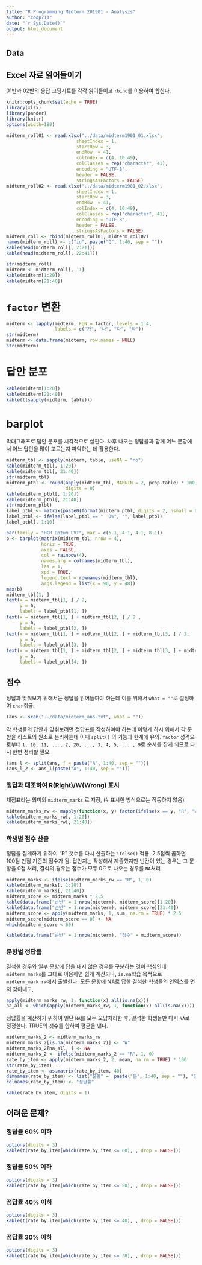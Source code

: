 ```yaml
---
title: "R Programming Midterm 201901 - Analysis"
author: "coop711"
date: "`r Sys.Date()`"
output: html_document
---
```


## Data 

## Excel 자료 읽어들이기 

01반과 02반의 응답 코딩시트를 각각 읽어들이고 `rbind`를 이용하여 합친다.

```r
knitr::opts_chunk$set(echo = TRUE)
library(xlsx)
library(pander)
library(knitr)
options(width=180)
```

```r
midterm_roll01 <- read.xlsx("../data/midterm1901_01.xlsx", 
                          sheetIndex = 1, 
                          startRow = 3, 
                          endRow  = 41, 
                          colIndex = c(4, 10:49), 
                          colClasses = rep("character", 41), 
                          encoding = "UTF-8",
                          header = FALSE, 
                          stringsAsFactors = FALSE)
midterm_roll02 <- read.xlsx("../data/midterm1901_02.xlsx", 
                          sheetIndex = 1, 
                          startRow = 3, 
                          endRow  = 41, 
                          colIndex = c(4, 10:49), 
                          colClasses = rep("character", 41), 
                          encoding = "UTF-8",
                          header = FALSE, 
                          stringsAsFactors = FALSE)
midterm_roll <- rbind(midterm_roll01, midterm_roll02)
names(midterm_roll) <- c("id", paste("Q", 1:40, sep = ""))
kable(head(midterm_roll[, 2:21]))
kable(head(midterm_roll[, 22:41]))
```

```r
str(midterm_roll)
midterm <- midterm_roll[, -1]
kable(midterm[1:20])
kable(midterm[21:40])
```

# `factor` 변환

```r
midterm <- lapply(midterm, FUN = factor, levels = 1:4, 
                  labels = c("가", "나", "다", "라"))
str(midterm)
midterm <- data.frame(midterm, row.names = NULL)
str(midterm)
```

# 답안 분포

```r
kable(midterm[1:20])
kable(midterm[21:40])
kable(t(sapply(midterm, table)))
```

# barplot

막대그래프로 답안 분포를 시각적으로 살핀다. 차후 나오는 정답률과 함께 어느 문항에서 어느 답안을 많이 고르는지 파악하는 데 활용한다.

```r
midterm_tbl <- sapply(midterm, table, useNA = "no")
kable(midterm_tbl[, 1:20])
kable(midterm_tbl[, 21:40])
str(midterm_tbl)
midterm_ptbl <- round(apply(midterm_tbl, MARGIN = 2, prop.table) * 100, 
                      digits = 0)
kable(midterm_ptbl[, 1:20])
kable(midterm_ptbl[, 21:40])
str(midterm_ptbl)
label_ptbl <- matrix(paste0(format(midterm_ptbl, digits = 2, nsmall = 0), "%"), nrow = 4)
label_ptbl <- ifelse(label_ptbl == "  0%", "", label_ptbl)
label_ptbl[, 1:10]
```

```r
par(family = "HCR Dotum LVT", mar = c(5.1, 4.1, 4.1, 8.1))
b <- barplot(matrix(midterm_tbl, nrow = 4), 
             horiz = TRUE, 
             axes = FALSE, 
             col = rainbow(4), 
             names.arg = colnames(midterm_tbl), 
             las = 1, 
             xpd = TRUE, 
             legend.text = rownames(midterm_tbl), 
             args.legend = list(x = 90, y = 48))
max(b)
midterm_tbl[1, ]
text(x = midterm_tbl[1, ] / 2, 
     y = b, 
     labels = label_ptbl[1, ])
text(x = midterm_tbl[1, ] + midterm_tbl[2, ] / 2 , 
     y = b, 
     labels = label_ptbl[2, ])
text(x = midterm_tbl[1, ] + midterm_tbl[2, ] + midterm_tbl[3, ] / 2, 
     y = b, 
     labels = label_ptbl[3, ])
text(x = midterm_tbl[1, ] + midterm_tbl[2, ] + midterm_tbl[3, ] + midterm_tbl[4, ]/ 2, 
     y = b, 
     labels = label_ptbl[4, ])
```

## 점수

정답과 맞춰보기 위해서는 정답을 읽어들여야 하는데 이를 위해서 `what = ""`로 설정하여 `char`취급. 

```r
(ans <- scan("../data/midterm_ans.txt", what = ""))
```

각 학생들의 답안과 맞춰보려면 정답표를 작성하여야 하는데 이렇게 하시 위해서 각 문항을 리스트의 원소로 분리하는데 이때 `split()` 의 기능과 한계에 유의. `factor` 성격으로부터 `1, 10, 11, ..., 2, 20, ..., 3, 4, 5, ... , 9`로 순서를 잡게 되므로 다시 한번 정리할 필요.
    
```r
(ans_l <- split(ans, f = paste("A", 1:40, sep = "")))
(ans_l_2 <- ans_l[paste("A", 1:40, sep = "")])
```

### 정답과 대조하여 R(Right)/W(Wrong) 표시 
    
채점표라는 의미의 `midterm_marks` 로 저장, (# 표시한 방식으로는 작동하지 않음)
    
```r
midterm_marks_rw <- mapply(function(x, y) factor(ifelse(x == y, "R", "W")), y = ans_l_2, midterm)
kable(midterm_marks_rw[, 1:20])
kable(midterm_marks_rw[, 21:40])
```

<P style = "page-break-before:always">

### 학생별 점수 산출

정답을 집계하기 위하여 "R" 갯수를 다시 산출하는 `ifelse()` 적용.
2.5점씩 곱하면 100점 만점 기준의 점수가 됨. 답안지는 작성해서 제출했지만 빈칸이 있는 경우는 그 문항을 0점 처리, 결석의 경우는 점수가 모두 0으로 나오는 경우를 `NA`처리 

```r
midterm_marks <- ifelse(midterm_marks_rw == "R", 1, 0)
kable(midterm_marks[, 1:20])
kable(midterm_marks[, 21:40])
midterm_score <- midterm_marks * 2.5
kable(data.frame("순번" = 1:nrow(midterm), midterm_score)[1:20])
kable(data.frame("순번" = 1:nrow(midterm), midterm_score)[21:40])
midterm_score <- apply(midterm_marks, 1, sum, na.rm = TRUE) * 2.5
midterm_score[midterm_score == 0] <- NA
which(midterm_score < 60)
```

```r
kable(data.frame("순번" = 1:nrow(midterm), "점수" = midterm_score))
```

<P style = "page-break-before:always">


### 문항별 정답률

결석한 경우와 일부 문항에 답을 내지 않은 경우를 구분하는 것이 핵심인데 `midterm_marks`를 그대로 이용하면 쉽게 계산되나, `is.na`학습 목적으로 `midterm_mark.rw`에서 출발한다.
모든 문항에 NA로 답한 결석한 학생들의 인덱스를 먼저 찾아내고,

```r
apply(midterm_marks_rw, 1, function(x) all(is.na(x)))
na_all <- which(apply(midterm_marks_rw, 1, function(x) all(is.na(x))))
```

정답률을 계산하기 위하여 일단 `NA`를 모두 오답처리한 후, 결석한 학생들만 다시 `NA`로 정정한다.
TRUE의 갯수를 합하여 평균을 낸다. 

```r
midterm_marks_2 <- midterm_marks_rw
midterm_marks_2[is.na(midterm_marks_2)] <- "W"
midterm_marks_2[na_all, ] <- NA
midterm_marks_2 <- ifelse(midterm_marks_2 == "R", 1, 0)
rate_by_item <- apply(midterm_marks_2, 2, mean, na.rm = TRUE) * 100
str(rate_by_item)
rate_by_item <- as.matrix(rate_by_item, 40)
dimnames(rate_by_item) <- list("문항" =  paste("문", 1:40, sep = ""), "정답률" = "정답률")
colnames(rate_by_item) <- "정답률"
```

```r
kable(rate_by_item, digits = 1)
```

<!--<P style = "page-break-before:always">-->

## 어려운 문제?

### 정답률 60% 이하

```r
options(digits = 3)
kable(t(rate_by_item[which(rate_by_item <= 60), , drop = FALSE]))
```

### 정답률 50% 이하

```r
options(digits = 3)
kable(t(rate_by_item[which(rate_by_item <= 50), , drop = FALSE]))
```

### 정답률 40% 이하

```r
options(digits = 3)
kable(t(rate_by_item[which(rate_by_item <= 40), , drop = FALSE]))
```

### 정답률 30% 이하

```r
options(digits = 3)
kable(t(rate_by_item[which(rate_by_item <= 30), , drop = FALSE]))
```


<!--## Data 정리

```r
save.image("midterm_RData")
```
-->
